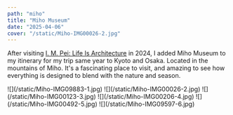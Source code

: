 ```yaml
---
path: "miho"
title: "Miho Museum"
date: "2025-04-06"
cover: "/static/Miho-IMG00026-2.jpg"
---
```


After visiting [I. M. Pei: Life Is Architecture](https://www.mplus.org.hk/en/exhibitions/i-m-pei-life-is-architecture/) in 2024, I added Miho Museum to my itinerary for my trip same year to Kyoto and Osaka. Located in the mountains of Miho. It's a fascinating place to visit, and amazing to see how everything is designed to blend with the nature and season.

<SimpleGrid columns={2} gap={4}>
  <GridItem colSpan={2}>![](/static/Miho-IMG09883-1.jpg)</GridItem>
    <GridItem colSpan={2}>![](/static/Miho-IMG00026-2.jpg)</GridItem>
  <GridItem>![](/static/Miho-IMG00123-3.jpg)</GridItem>
  <GridItem>![](/static/Miho-IMG00206-4.jpg)</GridItem>
  <GridItem colSpan="2">![](/static/Miho-IMG00492-5.jpg)</GridItem>
    <GridItem colSpan="2">![](/static/Miho-IMG09597-6.jpg)</GridItem>
</SimpleGrid>